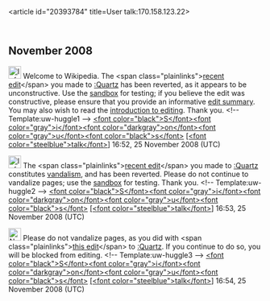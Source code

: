 <article id="20393784" title=User talk:170.158.123.22>
	<talkpage id="20393784" title="User talk:170.158.123.22">

== November 2008 ==

[[Image:Information.png|25px]] Welcome to Wikipedia. The &lt;span class=&quot;plainlinks&quot;&gt;[http://en.wikipedia.org/wiki/Quartz?diff=254036573 recent edit]&lt;/span&gt; you made to [[:Quartz]] has been reverted, as it appears to be unconstructive. Use the [[Wikipedia:Sandbox|sandbox]] for testing; if you believe the edit was constructive, please ensure that you provide an informative [[Help:Edit summary|edit summary]]. You may also wish to read the [[Wikipedia:Introduction|introduction to editing]]. Thank you. &lt;!-- Template:uw-huggle1 --&gt; [[User:sionus|&lt;font color=&quot;black&quot;&gt;S&lt;/font&gt;&lt;font color=&quot;gray&quot;&gt;i&lt;/font&gt;&lt;font color=&quot;darkgray&quot;&gt;on&lt;/font&gt;&lt;font color=&quot;gray&quot;&gt;u&lt;/font&gt;&lt;font color=&quot;black&quot;&gt;s&lt;/font&gt;]] [[User Talk:Sionus|[&lt;font color=&quot;steelblue&quot;&gt;talk&lt;/font&gt;]]] 16:52, 25 November 2008 (UTC)

[[Image:Information.png|25px]] The &lt;span class=&quot;plainlinks&quot;&gt;[http://en.wikipedia.org/wiki/Quartz?diff=254036901 recent edit]&lt;/span&gt; you made to [[:Quartz]] constitutes [[Wikipedia:Vandalism|vandalism]], and has been reverted. Please do not continue to vandalize pages; use the [[Wikipedia:Sandbox|sandbox]] for testing. Thank you. &lt;!-- Template:uw-huggle2 --&gt; [[User:sionus|&lt;font color=&quot;black&quot;&gt;S&lt;/font&gt;&lt;font color=&quot;gray&quot;&gt;i&lt;/font&gt;&lt;font color=&quot;darkgray&quot;&gt;on&lt;/font&gt;&lt;font color=&quot;gray&quot;&gt;u&lt;/font&gt;&lt;font color=&quot;black&quot;&gt;s&lt;/font&gt;]] [[User Talk:Sionus|[&lt;font color=&quot;steelblue&quot;&gt;talk&lt;/font&gt;]]] 16:53, 25 November 2008 (UTC)

[[Image:Nuvola apps important.svg|25px]] Please do not vandalize pages, as you did with &lt;span class=&quot;plainlinks&quot;&gt;[http://en.wikipedia.org/wiki/Quartz?diff=254037171 this edit]&lt;/span&gt; to [[:Quartz]]. If you continue to do so, you will be blocked from editing. &lt;!-- Template:uw-huggle3 --&gt; [[User:sionus|&lt;font color=&quot;black&quot;&gt;S&lt;/font&gt;&lt;font color=&quot;gray&quot;&gt;i&lt;/font&gt;&lt;font color=&quot;darkgray&quot;&gt;on&lt;/font&gt;&lt;font color=&quot;gray&quot;&gt;u&lt;/font&gt;&lt;font color=&quot;black&quot;&gt;s&lt;/font&gt;]] [[User Talk:Sionus|[&lt;font color=&quot;steelblue&quot;&gt;talk&lt;/font&gt;]]] 16:54, 25 November 2008 (UTC)
	</talkpage>
</article>